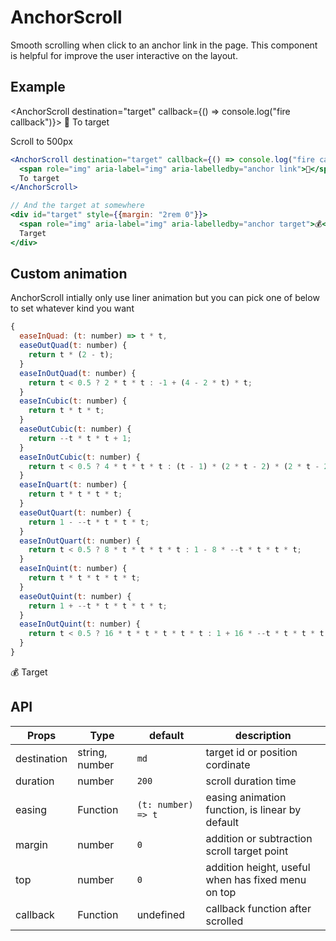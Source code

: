 

# AnchorScroll

Smooth scrolling when click to an anchor link in the page. This component is helpful for improve the user
interactive on the layout.

## Example

<AnchorScroll destination="target" callback={() => console.log("fire callback")}>
  <span role="img" aria-label="img" aria-labelledby="anchor link">🚀</span>
  To target
</AnchorScroll>

<AnchorScroll destination={500}>Scroll to 500px</AnchorScroll>

```jsx
<AnchorScroll destination="target" callback={() => console.log("fire callback")}>
  <span role="img" aria-label="img" aria-labelledby="anchor link">🚀</span>
  To target
</AnchorScroll>

// And the target at somewhere
<div id="target" style={{margin: "2rem 0"}}>
  <span role="img" aria-label="img" aria-labelledby="anchor target">💰</span>
  Target
</div>
```

## Custom animation

AnchorScroll intially only use liner animation but you can pick one of below to set whatever kind you want

```js
{
  easeInQuad: (t: number) => t * t,
  easeOutQuad(t: number) {
    return t * (2 - t);
  }
  easeInOutQuad(t: number) {
    return t < 0.5 ? 2 * t * t : -1 + (4 - 2 * t) * t;
  }
  easeInCubic(t: number) {
    return t * t * t;
  }
  easeOutCubic(t: number) {
    return --t * t * t + 1;
  }
  easeInOutCubic(t: number) {
    return t < 0.5 ? 4 * t * t * t : (t - 1) * (2 * t - 2) * (2 * t - 2) + 1;
  }
  easeInQuart(t: number) {
    return t * t * t * t;
  }
  easeOutQuart(t: number) {
    return 1 - --t * t * t * t;
  }
  easeInOutQuart(t: number) {
    return t < 0.5 ? 8 * t * t * t * t : 1 - 8 * --t * t * t * t;
  }
  easeInQuint(t: number) {
    return t * t * t * t * t;
  }
  easeOutQuint(t: number) {
    return 1 + --t * t * t * t * t;
  }
  easeInOutQuint(t: number) {
    return t < 0.5 ? 16 * t * t * t * t * t : 1 + 16 * --t * t * t * t * t;
  }
}
```

<div id="target" style={{margin: "2rem 0"}}>
  <span role="img" aria-label="img" aria-labelledby="anchor target">💰</span>
  Target
</div>

## API

| Props       | Type           | default            | description                                        |
| ----------- | -------------- | ------------------ | -------------------------------------------------- |
| destination | string, number | `md`               | target id or position cordinate                    |
| duration    | number         | `200`              | scroll duration time                               |
| easing      | Function       | `(t: number) => t` | easing animation function, is linear by default    |
| margin      | number         | `0`                | addition or subtraction scroll target point        |
| top         | number         | `0`                | addition height, useful when has fixed menu on top |
| callback    | Function       | undefined          | callback function after scrolled                   |
